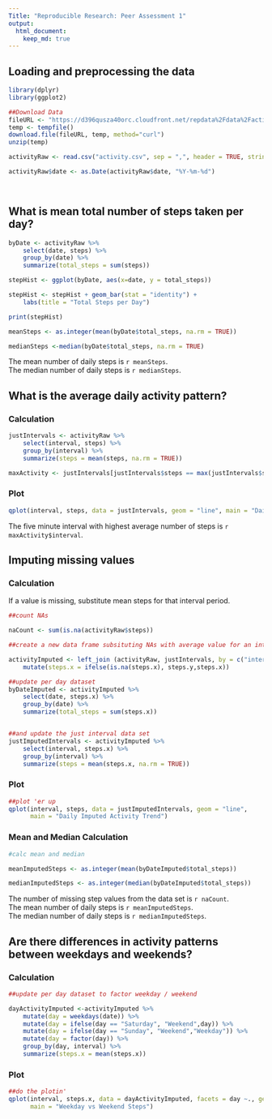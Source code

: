 ```yaml
---
Title: "Reproducible Research: Peer Assessment 1"
output: 
  html_document:
    keep_md: true
---
```



## Loading and preprocessing the data
```r
library(dplyr)
library(ggplot2)

##Download Data
fileURL <- "https://d396qusza40orc.cloudfront.net/repdata%2Fdata%2Factivity.zip"
temp <- tempfile()
download.file(fileURL, temp, method="curl")
unzip(temp)

activityRaw <- read.csv("activity.csv", sep = ",", header = TRUE, stringsAsFactors = FALSE)

activityRaw$date <- as.Date(activityRaw$date, "%Y-%m-%d")

 
```
## What is mean total number of steps taken per day?

```r

byDate <- activityRaw %>% 
    select(date, steps) %>%
    group_by(date) %>%
    summarize(total_steps = sum(steps))

stepHist <- ggplot(byDate, aes(x=date, y = total_steps))

stepHist <- stepHist + geom_bar(stat = "identity") + 
    labs(title = "Total Steps per Day") 

print(stepHist)

meanSteps <- as.integer(mean(byDate$total_steps, na.rm = TRUE))

medianSteps <-median(byDate$total_steps, na.rm = TRUE)

```
The mean number of daily steps is `r meanSteps`.  
The median number of daily steps is `r medianSteps`.

## What is the average daily activity pattern?

### Calculation

```r

justIntervals <- activityRaw %>%
    select(interval, steps) %>%
    group_by(interval) %>%
    summarize(steps = mean(steps, na.rm = TRUE))

maxActivity <- justIntervals[justIntervals$steps == max(justIntervals$steps),]
```

### Plot

```r
qplot(interval, steps, data = justIntervals, geom = "line", main = "Daily Activity Trend")
```


The five minute interval with highest average number of steps is `r maxActivity$interval`.

## Imputing missing values

### Calculation
If a value is missing, substitute mean steps for that interval period.

```r

##count NAs

naCount <- sum(is.na(activityRaw$steps))

##create a new data frame subsituting NAs with average value for an interval

activityImputed <- left_join (activityRaw, justIntervals, by = c("interval" = "interval")) %>%
    mutate(steps.x = ifelse(is.na(steps.x), steps.y,steps.x))

##update per day dataset
byDateImputed <- activityImputed %>% 
    select(date, steps.x) %>%
    group_by(date) %>%
    summarize(total_steps = sum(steps.x))


##and update the just interval data set
justImputedIntervals <- activityImputed %>%
    select(interval, steps.x) %>%
    group_by(interval) %>%
    summarize(steps = mean(steps.x, na.rm = TRUE))
```
### Plot
```r
##plot 'er up
qplot(interval, steps, data = justImputedIntervals, geom = "line", 
      main = "Daily Imputed Activity Trend")
```

### Mean and Median Calculation

```r
#calc mean and median

meanImputedSteps <- as.integer(mean(byDateImputed$total_steps))

medianImputedSteps <- as.integer(median(byDateImputed$total_steps))

```

The number of missing step values from the data set is `r naCount`.  
The mean number of daily steps is `r meanImputedSteps`.    
The median number of daily steps is `r medianImputedSteps`.  

## Are there differences in activity patterns between weekdays and weekends?

### Calculation

```r

##update per day dataset to factor weekday / weekend

dayActivityImputed <-activityImputed %>%
    mutate(day = weekdays(date)) %>%
    mutate(day = ifelse(day == "Saturday", "Weekend",day)) %>%
    mutate(day = ifelse(day == "Sunday", "Weekend","Weekday")) %>%
    mutate(day = factor(day)) %>%
    group_by(day, interval) %>%
    summarize(steps.x = mean(steps.x))
```

### Plot

```r
##do the plotin'
qplot(interval, steps.x, data = dayActivityImputed, facets = day ~., geom = "line", 
      main = "Weekday vs Weekend Steps")

```



